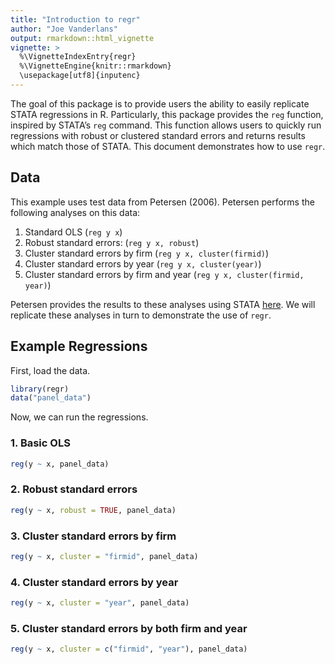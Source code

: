```yaml
---
title: "Introduction to regr"
author: "Joe Vanderlans"
output: rmarkdown::html_vignette
vignette: >
  %\VignetteIndexEntry{regr}
  %\VignetteEngine{knitr::rmarkdown}
  \usepackage[utf8]{inputenc}
---
```


The goal of this package is to provide users the ability to easily replicate STATA regressions in R.  Particularly, this package provides the `reg` function, inspired by STATA's `reg` command.  This function allows users to quickly run regressions with robust or clustered standard errors and returns results which match those of STATA.  This document demonstrates how to use `regr`.

## Data

This example uses test data from Petersen (2006).  Petersen performs the following analyses on this data:

1. Standard OLS (`reg y x`)
1. Robust standard errors:  (`reg y x, robust`)
1. Cluster standard errors by firm (`reg y x, cluster(firmid)`)
1. Cluster standard errors by year (`reg y x, cluster(year)`)
1. Cluster standard errors by firm and year (`reg y x, cluster(firmid, year)`)

Petersen provides the results to these analyses using STATA [here](http://www.kellogg.northwestern.edu/faculty/petersen/htm/papers/se/test_data.htm).  We will replicate these analyses in turn to demonstrate the use of `regr`.

## Example Regressions

First, load the data.
```r
library(regr)
data("panel_data")
```

Now, we can run the regressions.

### 1. Basic OLS
```r
reg(y ~ x, panel_data)
```

### 2. Robust standard errors
```r
reg(y ~ x, robust = TRUE, panel_data)
```

### 3. Cluster standard errors by firm
```r
reg(y ~ x, cluster = "firmid", panel_data)
```

### 4. Cluster standard errors by year
```r
reg(y ~ x, cluster = "year", panel_data)
```

### 5. Cluster standard errors by both firm and year
```r
reg(y ~ x, cluster = c("firmid", "year"), panel_data)
```
